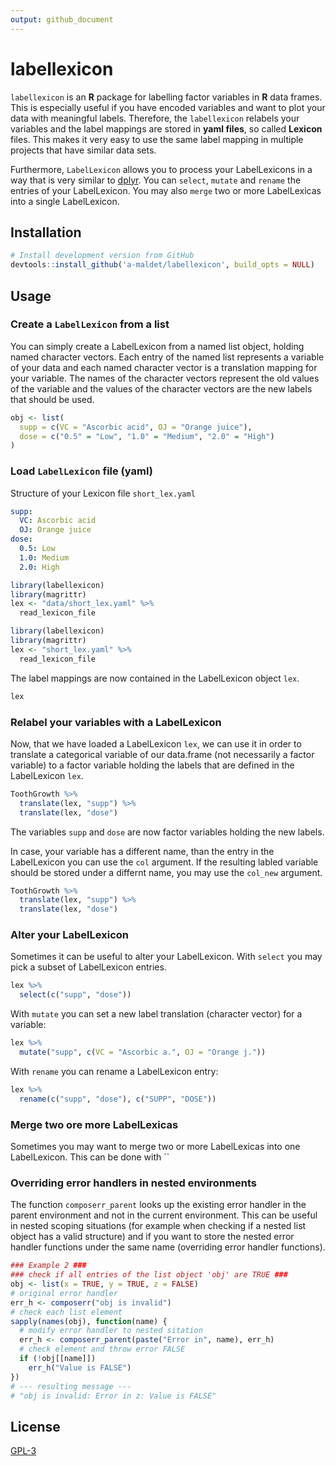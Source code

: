 ```yaml
---
output: github_document
---
```


# labellexicon

`labellexicon` is an **R** package for labelling factor variables in **R** data
frames. This is especially useful if you have encoded variables and want to 
plot your data with meaningful labels. Therefore, the `labellexicon` relabels
your variables and the label mappings are stored in **yaml files**, so called
**Lexicon** files. This makes
it very easy to use the same label mapping in multiple projects that have
similar data sets. 

Furthermore, `LabelLexicon` allows you to process your LabelLexicons in a 
way that is very similar to [dplyr]. You can `select`, `mutate` and `rename`
the entries of your LabelLexicon. You may also `merge` two or more LabelLexicas
into a single LabelLexicon. 

## Installation

```r
# Install development version from GitHub
devtools::install_github('a-maldet/labellexicon', build_opts = NULL)
```

## Usage

### Create a `LabelLexicon` from a list

You can simply create a LabelLexicon from a named list object, holding named character vectors.
Each entry of the named list represents a variable of your data and each named
character vector is a translation mapping for your variable. The names of the
character vectors represent the old values of the variable and the values of
the character vectors are the new labels that should be used.
```r
obj <- list(
  supp = c(VC = "Ascorbic acid", OJ = "Orange juice"),
  dose = c("0.5" = "Low", "1.0" = "Medium", "2.0" = "High")
)
```


### Load `LabelLexicon` file (yaml)

Structure of your Lexicon file `short_lex.yaml`
```yaml
supp:
  VC: Ascorbic acid
  OJ: Orange juice
dose:
  0.5: Low
  1.0: Medium
  2.0: High
```

```r
library(labellexicon)
library(magrittr)
lex <- "data/short_lex.yaml" %>%
  read_lexicon_file
```

```r
library(labellexicon)
library(magrittr)
lex <- "short_lex.yaml" %>%
  read_lexicon_file
```

The label mappings are now contained in the LabelLexicon object `lex`.

```r
lex
```

### Relabel your variables with a LabelLexicon

Now, that we have loaded a LabelLexicon `lex`, we can use it in order 
to translate a categorical variable of our data.frame 
(not necessarily a factor variable) to a factor variable holding the labels
that are defined in the LabelLexicon `lex`.

```r
ToothGrowth %>%
  translate(lex, "supp") %>%
  translate(lex, "dose")
```
The variables `supp` and `dose` are now factor variables holding the new labels.

In case, your variable has a different name, than the entry in the LabelLexicon
you can use the `col` argument. If the resulting labled variable should be
stored under a differnt name, you may use the `col_new` argument.

```r
ToothGrowth %>%
  translate(lex, "supp") %>%
  translate(lex, "dose")
```

### Alter your LabelLexicon

Sometimes it can be useful to alter your LabelLexicon. With `select` you may
pick a subset of LabelLexicon entries.

```r
lex %>%
  select(c("supp", "dose"))
```

With `mutate` you can set a new label translation (character vector) for a variable:

```r
lex %>%
  mutate("supp", c(VC = "Ascorbic a.", OJ = "Orange j."))
```

With `rename` you can rename a LabelLexicon entry:

```r
lex %>%
  rename(c("supp", "dose"), c("SUPP", "DOSE"))
```

### Merge two ore more LabelLexicas

Sometimes you may want to merge two or more LabelLexicas into one LabelLexicon.
This can be done with ``

### Overriding error handlers in nested environments
The function `composerr_parent` looks up the existing error handler in the
parent environment and not in the current environment. This can be useful in
nested scoping situations (for example when checking if a nested list object
has a valid structure) and if you want to store the nested error handler 
functions under the same name (overriding error handler functions).

```r
### Example 2 ###
### check if all entries of the list object 'obj' are TRUE ###
obj <- list(x = TRUE, y = TRUE, z = FALSE)
# original error handler
err_h <- composerr("obj is invalid")
# check each list element 
sapply(names(obj), function(name) {
  # modify error handler to nested sitation
  err_h <- composerr_parent(paste("Error in", name), err_h)
  # check element and throw error FALSE
  if (!obj[[name]])
    err_h("Value is FALSE")
})
# --- resulting message ---
# "obj is invalid: Error in z: Value is FALSE"
```

## License

[GPL-3]
  
[GPL-3]: https://R-package.github.io/styledTables/LICENSE
[dplyr]: https://cran.r-project.org/web/packages/dplyr/vignettes/dplyr.html

